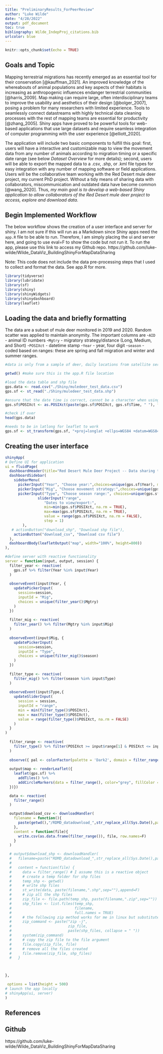 ```yaml
---
title: "PreliminaryResults_ForPeerReview"
author: "Luke Wilde"
date: "4/28/2022"
output: pdf_document
toc: true
bibliography: Wilde_IndepProj_citations.bib
urlcolor: blue
---
```


```r
knitr::opts_chunk$set(echo = TRUE)
```

## Goals and Topic
Mapping terrestrial migrations has recently emerged as an essential tool for their conservation [@kauffman_2021]. An improved knowledge of the whereabouts of animal populations and key aspects of their habitats is increasing as anthropogenic influences endanger terrestrial communities [@harris_2009]. Map making can require large, often interdisciplinary teams to improve the usability and aesthetics of their design [@bolger_2007], posing a problem for many researchers with limited experience. Tools to seamlessly connect datastreams with highly technical data cleaning processes with the rest of mapping teams are essential for productivity [@zhang_2005]. Shiny apps have proved to be powerful tools for web-based applications that use large datasets and require seamless integration of computer programming with the user experience [@elliott_2020]. 

The application will include two basic components to fulfill this goal: first, users will have a interactive and customizable map to view the movement data from any number of animals according to migration timing or a specific date range (see below *Dataset Overview* for more details); second, users will be able to export the mapped data to a .csv, .shp, or .kml file types for easy integration with any number of mapping software or field applications. Users will be the collaborative team working with the Red Desert mule deer project, my current PhD project. Without a tidy means of sharing data with collaborators, miscommunication and outdated data have become common [@wang_2020]. Thus, *my main goal is to develop a web-based Shiny application to allow collaborators of the Red Desert mule deer project to access, explore and download data.* 

## Begin Implemented Workflow

The below workflow shows the creation of a user interface and server for shiny. I am not sure if this will run as a Markdown since Shiny apps need the `app.R` file to be able to run. Therefore, I am simply placing the ui and server here, and going to use eval=F to show the code but not run it. To run the app, please use this link to access my Github repo. https://github.com/luke-wilde/Wilde_DataViz_BuildingShinyForMapDataSharing

Note: This code does not include the data pre-processing steps that I used to collect and format the data. See app.R for more.

```r
library(tidyverse)
library(lubridate)
library(sf)
library(shiny)
library(shinyWidgets)
library(shinydashboard)
library(leaflet)
```

## Loading the data and briefly formatting

The data are a subset of mule deer monitored in 2019 and 2020. Random scatter was applied to maintain anonymity. The important columns are
-`AID` - animal ID numbers
-`Mgtry` - migratory strategy/distance (Long, Medium, and Short)
-`POSIXct` - datetime stamp 
-`Year` - year, four digit
-`season` - coded based on ranges: these are spring and fall migration and winter and summer ranges.


```r


#data is only from a sample of deer, daily locations from satellite service (Proprietary reasons)

getwd() #make sure this is the app.R file location

#load the data table and shp file
gps.data <- read.csv("./Shiny/muledeer_test_data.csv")
gps.sf <- st_read("./Shiny/muledeer_test_data.shp")

#ensure that the date time is correct, cannot be a character when using date sliders
gps.sf$POSIXct <- as.POSIXct(paste(gps.sf$POSIXct, gps.sf$Time, " "), format= "%Y-%m-%d %H:%M:%S", tz="MST")

#check if over
head(gps.data)

#needs to be in latlong for leaflet to work
gps.sf <- st_transform(gps.sf, "+proj=longlat +ellps=WGS84 +datum=WGS84 +no_defs")

```

## Creating the user interface

```r

shinyApp(
# Define UI for application 
ui = fluidPage(
  dashboardHeader(title="Red Desert Mule Deer Project -- Data sharing tool"),
  dashboardSidebar(
    sidebarMenu(
      pickerInput("Year", "Choose year:",choices=unique(gps.sf$Year), multiple=F, options=list('actions-box' = TRUE)),
      pickerInput("Mig", "Choose movement strategy:",choices=unique(gps.sf$Mgtry), multiple=T, options=list('actions-box' = TRUE)),
      pickerInput("Type", "Choose season range:", choices=unique(gps.sf$season), multiple=T, options=list('actions-box' = TRUE)),
               sliderInput("range",
                  "Dates to view/export:",
                  min=min(gps.sf$POSIXct, na.rm = TRUE),
                  max=max(gps.sf$POSIXct, na.rm = TRUE),
                  value = range(gps.sf$POSIXct, na.rm = FALSE),
                  step = 1)
        ),
   # actionButton("download_shp", "Download shp file"),
    actionButton("download_csv", "Download csv file")
  ),
  dashboardBody(leafletOutput("map", width="100%", height=800))
),

#define server with reactive functionality
server = function(input, output, session) {
  filter_year <- reactive(
    gps.sf %>% filter(Year %in% input$Year)
  )
  
  observeEvent(input$Year, {
    updatePickerInput(
      session=session,
      inputId = "Mig",
      choices = unique(filter_year()$Mgtry)
    )
  })
  
  filter_mig <- reactive(
    filter_year() %>% filter(Mgtry %in% input$Mig)
  )
  
  observeEvent(input$Mig, {
    updatePickerInput(
      session=session,
      inputId = "Type",
      choices = unique(filter_mig()$season)
    )
  })
  
  filter_type <- reactive(
    filter_mig() %>% filter(season %in% input$Type)
  )
  
  observeEvent(input$Type,{
    updateSliderInput(
      session = session,
      inputId = "range",
      min = min(filter_type()$POSIXct),
      max = max(filter_type()$POSIXct),
      value = range(filter_type()$POSIXct, na.rm = FALSE)
    )
  }
)
  
  filter_range <- reactive(
    filter_type() %>% filter(POSIXct >= input$range[1] & POSIXct <= input$range[2])
  )
  
  observe({ pal <- colorFactor(palette = 'Dark2', domain = filter_range()$AID)
  
  output$map <- renderLeaflet({
    leaflet(gps.sf) %>% 
      addTiles() %>% 
      addCircleMarkers(data = filter_range(), color="grey", fillColor = ~pal(AID),fillOpacity = 1, popup=~as.character(POSIXct))
  })})

  data <- reactive(
    filter_range()
  )

  output$download_csv <- downloadHandler(
    filename = function(){
      paste(getwd(),"/RDMD_datadownload_",str_replace_all(Sys.Date(),pattern="-",replacement=""),".csv",sep="")
    },
    content = function(file){
      write.csv(as.data.frame(filter_range()), file, row.names=F)
    }
  )

  # output$download_shp <- downloadHandler(
  #   filename=paste("RDMD_datadownload_",str_replace_all(Sys.Date(),pattern="-",replacement=""),sep=""),
  # 
  #   content = function(file) {
  #     data = filter_range() # I assume this is a reactive object
  #     # create a temp folder for shp files
  #     temp_shp <- getwd()
  #     # write shp files
  #     st_write(data, paste(filename,".shp",sep=""),append=F)
  #     # zip all the shp files
  #     zip_file <- file.path(temp_shp, paste(filename,".zip",sep=""))
  #     shp_files <- list.files(temp_shp,
  #                             filename,
  #                             full.names = TRUE)
  #     # the following zip method works for me in linux but substitute with whatever method working in your OS
  #     zip_command <- paste("zip -j",
  #                          zip_file,
  #                          paste(shp_files, collapse = " "))
  #     system(zip_command)
  #     # copy the zip file to the file argument
  #     file.copy(zip_file, file)
  #     # remove all the files created
  #     file.remove(zip_file, shp_files)
  #   }
  


},

 options = list(height = 500)
# launch the app locally
# shinyApp(ui, server)
)
```



## References
<div id="refs"></div>

## Github

https://github.com/luke-wilde/Wilde_DataViz_BuildingShinyForMapDataSharing
